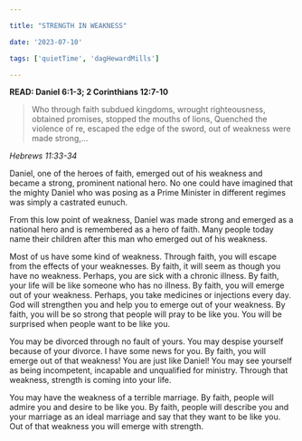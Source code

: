 ```yaml
---

title: "STRENGTH IN WEAKNESS"

date: '2023-07-10'

tags: ['quietTime', 'dagHewardMills']

---
```


**READ: Daniel 6:1-3; 2 Corinthians 12:7-10**

>Who through faith subdued kingdoms, wrought righteousness, obtained promises, stopped the mouths of lions, Quenched the violence of  re, escaped the edge of the sword, out of weakness were made strong,... 

*Hebrews 11:33-34*

Daniel, one of the heroes of faith, emerged out of his weakness and became a strong, prominent national hero. No one could have imagined that the mighty Daniel who was posing as a Prime Minister in different regimes was simply a castrated eunuch. 

From this low point of weakness, Daniel was made strong and emerged as a national hero and is remembered as a hero of faith. Many people today name their children after this man who emerged out of his weakness. 

Most of us have some kind of weakness. Through faith, you will escape from the effects of your weaknesses. By faith, it will seem as though you have no weakness. Perhaps, you are sick with a chronic illness. By faith, your life will be like someone who has no illness. By faith, you will emerge out of your weakness. Perhaps, you take medicines or injections every day. God will strengthen you and help you to emerge out of your weakness. By faith, you will be so strong that people will pray to be like you. You will be surprised when people want to be like you.

You may be divorced through no fault of yours. You may despise yourself because of your divorce. I have some news for you. By faith, you will emerge out of that weakness! You are just like Daniel! You may see yourself as being incompetent, incapable and unqualified for ministry. Through that weakness, strength is coming into your life. 

You may have the weakness of a terrible marriage. By faith, people will admire you and desire to be like you. By faith, people will describe you and your marriage as an ideal marriage and say that they want to be like you. Out of that weakness you will emerge with strength. 
